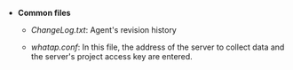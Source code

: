 - **Common files**

  - _ChangeLog.txt_: Agent's revision history

  - _whatap.conf_: In this file, the address of the server to collect data and the server's project access key are entered.  
